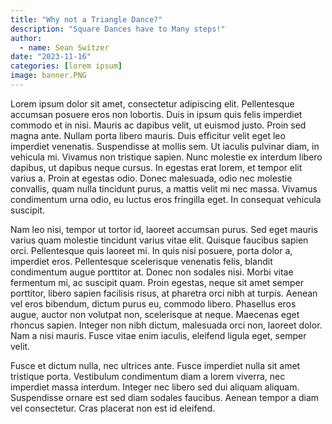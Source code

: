 ```yaml
---
title: "Why not a Triangle Dance?"
description: "Square Dances have to Many steps!"
author:
  - name: Sean Switzer
date: "2023-11-16"
categories: [lorem ipsum] 
image: banner.PNG
---
```


<style>
  body {
  background-image: url("https://images-wixmp-ed30a86b8c4ca887773594c2.wixmp.com/f/e6f5dd6d-1e1c-46d9-a752-4086959dd091/d74difm-a97adf21-4bb8-488a-b9fe-ba961be3f1a8.jpg?token=eyJ0eXAiOiJKV1QiLCJhbGciOiJIUzI1NiJ9.eyJzdWIiOiJ1cm46YXBwOjdlMGQxODg5ODIyNjQzNzNhNWYwZDQxNWVhMGQyNmUwIiwiaXNzIjoidXJuOmFwcDo3ZTBkMTg4OTgyMjY0MzczYTVmMGQ0MTVlYTBkMjZlMCIsIm9iaiI6W1t7InBhdGgiOiJcL2ZcL2U2ZjVkZDZkLTFlMWMtNDZkOS1hNzUyLTQwODY5NTlkZDA5MVwvZDc0ZGlmbS1hOTdhZGYyMS00YmI4LTQ4OGEtYjlmZS1iYTk2MWJlM2YxYTguanBnIn1dXSwiYXVkIjpbInVybjpzZXJ2aWNlOmZpbGUuZG93bmxvYWQiXX0.PPG53cMFBUq7oHdRAnnnKPQsGd_o5VLDBVxNt5Vhd3A");
  background-size: cover;
  background-repeat: no-repeat;
}
  
</style>

Lorem ipsum dolor sit amet, consectetur adipiscing elit. Pellentesque accumsan posuere eros non lobortis. Duis in ipsum quis felis imperdiet commodo et in nisi. Mauris ac dapibus velit, ut euismod justo. Proin sed magna ante. Nullam porta libero mauris. Duis efficitur velit eget leo imperdiet venenatis. Suspendisse at mollis sem. Ut iaculis pulvinar diam, in vehicula mi. Vivamus non tristique sapien. Nunc molestie ex interdum libero dapibus, ut dapibus neque cursus. In egestas erat lorem, et tempor elit varius a. Proin at egestas odio. Donec malesuada, odio nec molestie convallis, quam nulla tincidunt purus, a mattis velit mi nec massa. Vivamus condimentum urna odio, eu luctus eros fringilla eget. In consequat vehicula suscipit.

Nam leo nisi, tempor ut tortor id, laoreet accumsan purus. Sed eget mauris varius quam molestie tincidunt varius vitae elit. Quisque faucibus sapien orci. Pellentesque quis laoreet mi. In quis nisi posuere, porta dolor a, imperdiet eros. Pellentesque scelerisque venenatis felis, blandit condimentum augue porttitor at. Donec non sodales nisi. Morbi vitae fermentum mi, ac suscipit quam. Proin egestas, neque sit amet semper porttitor, libero sapien facilisis risus, at pharetra orci nibh at turpis. Aenean vel eros bibendum, dictum purus eu, commodo libero. Phasellus eros augue, auctor non volutpat non, scelerisque at neque. Maecenas eget rhoncus sapien. Integer non nibh dictum, malesuada orci non, laoreet dolor. Nam a nisi mauris. Fusce vitae enim iaculis, eleifend ligula eget, semper velit.

Fusce et dictum nulla, nec ultrices ante. Fusce imperdiet nulla sit amet tristique porta. Vestibulum condimentum diam a lorem viverra, nec imperdiet massa interdum. Integer nec libero sed dui aliquam aliquam. Suspendisse ornare est sed diam sodales faucibus. Aenean tempor a diam vel consectetur. Cras placerat non est id eleifend.